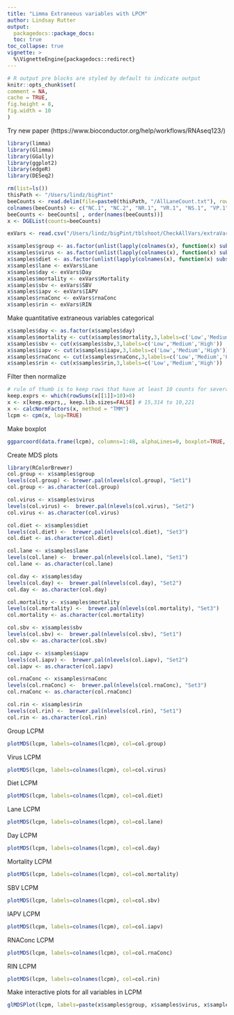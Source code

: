 ```yaml
---
title: "Limma Extraneous variables with LPCM"
author: Lindsay Rutter
output:
  packagedocs::package_docs:
  toc: true
toc_collapse: true
vignette: >
  %\VignetteEngine{packagedocs::redirect}
---
```

  
  <meta http-equiv="content-type" content="text/html;charset=utf-8" />
  
  ```r
# R output pre blocks are styled by default to indicate output
knitr::opts_chunk$set(
  comment = NA,
  cache = TRUE,
  fig.height = 8,
  fig.width = 10
)
```
Try new paper (https://www.bioconductor.org/help/workflows/RNAseq123/)

```r
library(limma)
library(Glimma)
library(GGally)
library(ggplot2)
library(edgeR)
library(DESeq2)

rm(list=ls())
thisPath <- "/Users/lindz/bigPint"
beeCounts <- read.delim(file=paste0(thisPath, "/AllLaneCount.txt"), row.names=1, stringsAsFactors = FALSE)
colnames(beeCounts) <- c("NC.1", "NC.2", "NR.1", "VR.1", "NS.1", "VP.1", "NS.2", "VR.2", "NP.1", "VP.2", "VC.1", "NP.2", "VP.3", "NP.3", "VS.1", "VS.2", "VC.2", "NC.3", "VP.4", "NC.4", "NR.2", "VC.3", "VC.4", "NP.4", "VR.3", "NC.5", "VS.3", "NP.5", "VC.5", "VS.4", "NS.3", "VS.5", "VP.5", "NR.3", "NR.4", "VC.6", "NS.4", "NC.6", "NP.6", "VR.4", "NR.5", "NR.6", "NS.5", "VP.6", "NS.6", "VR.5", "VR.6", "VS.6")
beeCounts <- beeCounts[ , order(names(beeCounts))]
x <- DGEList(counts=beeCounts)

exVars <- read.csv("/Users/lindz/bigPint/tblshoot/CheckAllVars/extraVarClean.csv")

x$samples$group <- as.factor(unlist(lapply(colnames(x), function(x) substring(unlist(strsplit(x, "[.]"))[1],1))))
x$samples$virus <- as.factor(unlist(lapply(colnames(x), function(x) substring(unlist(strsplit(x, "[.]"))[1],1,1))))
x$samples$diet <- as.factor(unlist(lapply(colnames(x), function(x) substring(unlist(strsplit(x, "[.]"))[1],2,2))))
x$samples$lane <- exVars$Lane
x$samples$day <- exVars$Day
x$samples$mortality <- exVars$Mortality
x$samples$sbv <- exVars$SBV
x$samples$iapv <- exVars$IAPV
x$samples$rnaConc <- exVars$rnaConc
x$samples$rin <- exVars$RIN
```

Make quantitative extraneous variables categorical
```r
x$samples$day <- as.factor(x$samples$day)
x$samples$mortality <- cut(x$samples$mortality,3,labels=c('Low','Medium','High'))
x$samples$sbv <- cut(x$samples$sbv,3,labels=c('Low','Medium','High'))
x$samples$iapv <- cut(x$samples$iapv,3,labels=c('Low','Medium','High'))
x$samples$rnaConc <- cut(x$samples$rnaConc,3,labels=c('Low','Medium','High'))
x$samples$rin <- cut(x$samples$rin,3,labels=c('Low','Medium','High'))
```

Filter then normalize
```r
# rule of thumb is to keep rows that have at least 10 counts for several samples
keep.exprs <- which(rowSums(x[[1]]>10)>8)
x <- x[keep.exprs,, keep.lib.sizes=FALSE] # 15,314 to 10,221
x <- calcNormFactors(x, method = "TMM")
lcpm <- cpm(x, log=TRUE)
```

Make boxplot
```r
ggparcoord(data.frame(lcpm), columns=1:48, alphaLines=0, boxplot=TRUE, scale="globalminmax") + coord_flip()
```

Create MDS plots
```r
library(RColorBrewer)
col.group <- x$samples$group
levels(col.group) <- brewer.pal(nlevels(col.group), "Set1")
col.group <- as.character(col.group)

col.virus <- x$samples$virus
levels(col.virus) <-  brewer.pal(nlevels(col.virus), "Set2")
col.virus <- as.character(col.virus)

col.diet <- x$samples$diet
levels(col.diet) <-  brewer.pal(nlevels(col.diet), "Set3")
col.diet <- as.character(col.diet)

col.lane <- x$samples$lane
levels(col.lane) <-  brewer.pal(nlevels(col.lane), "Set1")
col.lane <- as.character(col.lane)

col.day <- x$samples$day
levels(col.day) <-  brewer.pal(nlevels(col.day), "Set2")
col.day <- as.character(col.day)

col.mortality <- x$samples$mortality
levels(col.mortality) <-  brewer.pal(nlevels(col.mortality), "Set3")
col.mortality <- as.character(col.mortality)

col.sbv <- x$samples$sbv
levels(col.sbv) <-  brewer.pal(nlevels(col.sbv), "Set1")
col.sbv <- as.character(col.sbv)

col.iapv <- x$samples$iapv
levels(col.iapv) <-  brewer.pal(nlevels(col.iapv), "Set2")
col.iapv <- as.character(col.iapv)

col.rnaConc <- x$samples$rnaConc
levels(col.rnaConc) <-  brewer.pal(nlevels(col.rnaConc), "Set3")
col.rnaConc <- as.character(col.rnaConc)

col.rin <- x$samples$rin
levels(col.rin) <-  brewer.pal(nlevels(col.rin), "Set1")
col.rin <- as.character(col.rin)
```

Group LCPM
```r
plotMDS(lcpm, labels=colnames(lcpm), col=col.group)
```

Virus LCPM
```r
plotMDS(lcpm, labels=colnames(lcpm), col=col.virus)
```

Diet LCPM
```r
plotMDS(lcpm, labels=colnames(lcpm), col=col.diet)
```

Lane LCPM
```r
plotMDS(lcpm, labels=colnames(lcpm), col=col.lane)
```

Day LCPM
```r
plotMDS(lcpm, labels=colnames(lcpm), col=col.day)
```

Mortality LCPM
```r
plotMDS(lcpm, labels=colnames(lcpm), col=col.mortality)
```

SBV LCPM
```r
plotMDS(lcpm, labels=colnames(lcpm), col=col.sbv)
```

IAPV LCPM
```r
plotMDS(lcpm, labels=colnames(lcpm), col=col.iapv)
```

RNAConc LCPM
```r
plotMDS(lcpm, labels=colnames(lcpm), col=col.rnaConc)
```

RIN LCPM
```r
plotMDS(lcpm, labels=colnames(lcpm), col=col.rin)
```

Make interactive plots for all variables in LCPM
```r
glMDSPlot(lcpm, labels=paste(x$samples$group, x$samples$virus, x$samples$diet, x$samples$lane, x$samples$day, x$samples$mortality, x$samples$sbv, x$samples$iapv, x$samples$rnaConc, x$samples$rin, colnames(lcpm), sep="_"), groups=x$samples[,c(1,c(4:12))], launch=FALSE, folder = "glimmaPlotsLPCM", html = "glimmaPlotsLPCM")
```
